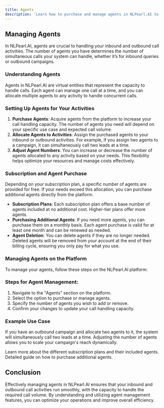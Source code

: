 ```yaml
---
title: Agents
description: 'Learn how to purchase and manage agents in NLPearl.AI to optimize your inbound and outbound call activities.'
---
```



## Managing Agents

In NLPearl.AI, agents are crucial to handling your inbound and outbound call activities. The number of agents you have determines the number of simultaneous calls your system can handle, whether it’s for inbound queries or outbound campaigns.


### Understanding Agents

Agents in NLPearl.AI are virtual entities that represent the capacity to handle calls. Each agent can manage one call at a time, and you can allocate multiple agents to any activity to handle concurrent calls.

### Setting Up Agents for Your Activities

1. **Purchase Agents**: Acquire agents from the platform to increase your call handling capacity. The number of agents you need will depend on your specific use case and expected call volume.
2. **Allocate Agents to Activities**: Assign the purchased agents to your inbound or outbound activities. For example, if you assign two agents to a campaign, it can simultaneously call two leads at a time.
3. **Adjust Agent Numbers**: You can increase or decrease the number of agents allocated to any activity based on your needs. This flexibility helps optimize your resources and manage costs effectively.

### Subscription and Agent Purchase

Depending on your subscription plan, a specific number of agents are provided for free. If your needs exceed this allocation, you can purchase additional agents directly from the platform.

- **Subscription Plans**: Each subscription plan offers a base number of agents included at no additional cost. Higher-tier plans offer more agents.
- **Purchasing Additional Agents**: If you need more agents, you can purchase them on a monthly basis. Each agent purchase is valid for at least one month and can be renewed as needed.
- **Agent Deletion**: You can delete agents if they are no longer needed. Deleted agents will be removed from your account at the end of their billing cycle, ensuring you only pay for what you use.

### Managing Agents on the Platform

To manage your agents, follow these steps on the NLPearl.AI platform:

<div className="agent-management-steps">
  <h3>Steps for Agent Management:</h3>
  <ol>
    <li>Navigate to the "Agents" section on the platform.</li>
    <li>Select the option to purchase or manage agents.</li>
    <li>Specify the number of agents you wish to add or remove.</li>
    <li>Confirm your changes to update your call handling capacity.</li>
  </ol>
</div>

### Example Use Case

If you have an outbound campaign and allocate two agents to it, the system will simultaneously call two leads at a time. Adjusting the number of agents allows you to scale your campaign's reach dynamically.

<CardGroup cols={2}>
  <Card
    title="Subscription Plans"
    icon="credit-card"
    href="/docs/subscription-plans"
  >
    Learn more about the different subscription plans and their included agents.
  </Card>
  <Card
    title="Purchase Agents"
    icon="shopping-cart"
    href="/docs/purchase-agents"
  >
    Detailed guide on how to purchase additional agents.
  </Card>
</CardGroup>

## Conclusion

Effectively managing agents in NLPearl.AI ensures that your inbound and outbound call activities run smoothly, with the capacity to handle the required call volume. By understanding and utilizing agent management features, you can optimize your operations and improve overall efficiency.
